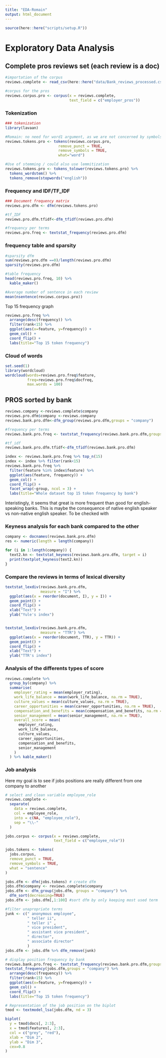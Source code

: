 ```yaml
---
title: "EDA-Romain"
output: html_document
---
```


```r
source(here::here("scripts/setup.R"))
```

# Exploratory Data Analysis

## Complete pros reviews set (each review is a doc)


```r
#importation of the corpus
reviews.complete <- read_csv(here::here("data/Bank_reviews_processed.csv"))

#corpus for the pros
reviews.corpus.pro <- corpus(x = reviews.complete,
                             text_field = c("employer_pros"))

```

### Tokenization
```r
### tokenization
library(lavaan)

#Romain: no need for word1 argument, as we are not concerned by symbols or whatever.
reviews.tokens.pro <- tokens(reviews.corpus.pro, 
                        remove_punct = TRUE, 
                        remove_symbols = TRUE, 
                        what="word")

#Use of stemming / could also use lemmitization
reviews.tokens.pro <- tokens_tolower(reviews.tokens.pro) %>% 
  tokens_wordstem() %>%
  tokens_remove(stopwords("english"))
```

### Frequency and IDF/TF_IDF
```r
### Document frequency matrix
reviews.pro.dfm <- dfm(reviews.tokens.pro)

#tf_IDF
reviews.pro.dfm.tfidf<-dfm_tfidf(reviews.pro.dfm)

#frequency per terms 
reviews.pro.freq <- textstat_frequency(reviews.pro.dfm)
```

### frequency table and sparsity
```r
#sparsity dfm
sum(reviews.pro.dfm ==0)/length(reviews.pro.dfm)
sparsity(reviews.pro.dfm)

#table frequency
head(reviews.pro.freq, 10) %>%
  kable_maker()

#Average number of sentence in each review
mean(nsentence(reviews.corpus.pro))
```


Top 15 frequency graph
```r
reviews.pro.freq %>%
  arrange(desc(frequency)) %>%
  filter(rank<15) %>% 
  ggplot(aes(x=feature, y=frequency)) + 
  geom_col() + 
  coord_flip() +
  labs(title="Top 15 token frequency")
```

### Cloud of words
```r
set.seed(1)
library(wordcloud)
wordcloud(words=reviews.pro.freq$feature,
          freq=reviews.pro.freq$docfreq,
          max.words = 100) 
```

## PROS sorted by bank
```r
reviews.company <-reviews.complete$company
reviews.pro.dfm$company <-reviews.company
reviews.bank.pro.dfm<-dfm_group(reviews.pro.dfm,groups = "company")

#frequency per terms
reviews.bank.pro.freq <- textstat_frequency(reviews.bank.pro.dfm,groups = "company")

#tf_idf
reviews.bank.pro.dfm.tfidf<-dfm_tfidf(reviews.bank.pro.dfm)

index <- reviews.bank.pro.freq %>% top_n(15)
index <- index %>% filter(rank<15)
reviews.bank.pro.freq %>% 
  filter(feature %in% index$feature) %>% 
  ggplot(aes(feature, frequency)) + 
  geom_col() + 
  coord_flip() +
  facet_wrap(~group, ncol = 3) +
  labs(title="Whole dataset top 15 token frequency by bank")
```
Interistingly, it seems that great is more frequent than good for english-speaking banks. This is maybe the consequence of native english speaker vs non-native english speaker. To be checked with


### Keyness analysis for each bank compared to the other
```r
company <- docnames(reviews.bank.pro.dfm)
res <- numeric(length = length(company))

for (i in 1:length(company)) {
  text2.kn <- textstat_keyness(reviews.bank.pro.dfm, target = i)
  print(textplot_keyness(text2.kn))
}
```


### Compare the reviews in terms of lexical diversity
```r
textstat_lexdiv(reviews.bank.pro.dfm,
                measure = "I") %>%
  ggplot(aes(x = reorder(document, I), y = I)) +
  geom_point() +
  coord_flip() +
  xlab("Text") +
  ylab("Yule's index")


textstat_lexdiv(reviews.bank.pro.dfm,
                measure = "TTR") %>%
  ggplot(aes(x = reorder(document, TTR), y = TTR)) +
  geom_point() +
  coord_flip() +
  xlab("Text") +
  ylab("TTR's index")
```

### Analysis of the differents types of score
```r
reviews.complete %>%
  group_by(company) %>%
  summarise(
    employer_rating = mean(employer_rating),
    work_life_balance = mean(work_life_balance, na.rm = TRUE),
    culture_values = mean(culture_values, na.rm = TRUE),
    career_opportunities = mean(career_opportunities, na.rm = TRUE),
    compensation_and_benefits = mean(compensation_and_benefits, na.rm = TRUE),
    senior_management = mean(senior_management, na.rm = TRUE),
    overall_score = mean(
      employer_rating,
      work_life_balance,
      culture_values,
      career_opportunities,
      compensation_and_benefits,
      senior_management
    )
  ) %>% kable_maker()
```

### Job analysis
Here my goal is to see if jobs positions are really different from one company to another
```r
# select and clean variable employee_role
reviews.complete <-
  separate(
    data = reviews.complete,
    col = employee_role,
    into = c(NA, "employee_role"),
    sep = "\\-"
  )

jobs.corpus <- corpus(x = reviews.complete,
                      text_field = c("employee_role"))

jobs.tokens <- tokens(
  jobs.corpus,
  remove_punct = TRUE,
  remove_symbols = TRUE,
  what = "sentence"
)

jobs.dfm <- dfm(jobs.tokens) # create dfm
jobs.dfm$company <- reviews.complete$company
jobs.dfm <- dfm_group(jobs.dfm, groups = "company") %>% 
  dfm_sort(decreasing=TRUE)
jobs.dfm <- jobs.dfm[,1:100] #sort dfm by only keeping most used term

#filter unapropriate terms
junk <- c(" anonymous employee",
          " teller ii",
          " teller i" ,
          " vice president",
          " assistant vice president",
          " director",
          " associate director"
          )
jobs.dfm <- jobs.dfm %>% dfm_remove(junk)

# display position frequency by bank
reviews.bank.pro.freq <- textstat_frequency(reviews.bank.pro.dfm,groups = "company")
textstat_frequency(jobs.dfm,groups = "company") %>%
  arrange(desc(frequency)) %>%
  filter(rank<15) %>% 
  ggplot(aes(x=feature, y=frequency)) + 
  geom_col() + 
  coord_flip() +
  labs(title="Top 15 token frequency")

# Representation of the job position on the biplot
tmod <- textmodel_lsa(jobs.dfm, nd = 3)

biplot(
  y = tmod$docs[, 2:3],
  x = tmod$features[, 2:3],
  col = c("grey", "red"),
  xlab = "Dim 2",
  ylab = "Dim 3",
  cex=0.8
)

```


